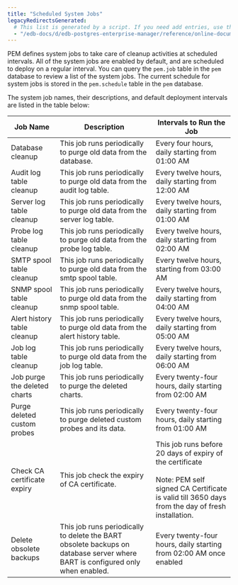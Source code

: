 ```yaml
---
title: "Scheduled System Jobs"
legacyRedirectsGenerated:
  # This list is generated by a script. If you need add entries, use the `legacyRedirects` key.
  - "/edb-docs/d/edb-postgres-enterprise-manager/reference/online-documentation/8.0/pem_scheduled_system_jobs.html"
---
```


<div id="pem_scheduled_system_jobs" class="registered_link"></div>

PEM defines system jobs to take care of cleanup activities at scheduled intervals. All of the system jobs are enabled by default, and are scheduled to deploy on a regular interval. You can query the `pem.job` table in the `pem` database to review a list of the system jobs. The current schedule for system jobs is stored in the `pem.schedule` table in the `pem` database.

The system job names, their descriptions, and default deployment intervals are listed in the table below:

| **Job Name**                 | **Description**                                                                                                               | **Intervals to Run the Job**                                                                                                                                                |
| ---------------------------- | ----------------------------------------------------------------------------------------------------------------------------- | --------------------------------------------------------------------------------------------------------------------------------------------------------------------------- |
| Database cleanup             | This job runs periodically to purge old data from the database.                                                               | Every four hours, daily starting from 01:00 AM                                                                                                                              |
| Audit log table cleanup      | This job runs periodically to purge old data from the audit log table.                                                        | Every twelve hours, daily starting from 12:00 AM                                                                                                                            |
| Server log table cleanup     | This job runs periodically to purge old data from the server log table.                                                       | Every twelve hours, daily starting from 01:00 AM                                                                                                                            |
| Probe log table cleanup      | This job runs periodically to purge old data from the probe log table.                                                        | Every twelve hours, daily starting from 02:00 AM                                                                                                                            |
| SMTP spool table cleanup     | This job runs periodically to purge old data from the smtp spool table.                                                       | Every twelve hours, starting from 03:00 AM                                                                                                                                  |
| SNMP spool table cleanup     | This job runs periodically to purge old data from the snmp spool table.                                                       | Every twelve hours, daily starting from 04:00 AM                                                                                                                            |
| Alert history table cleanup  | This job runs periodically to purge old data from the alert history table.                                                    | Every twelve hours, daily starting from 05:00 AM                                                                                                                            |
| Job log table cleanup        | This job runs periodically to purge old data from the job log table.                                                          | Every twelve hours, daily starting from 06:00 AM                                                                                                                            |
| Job purge the deleted charts | This job runs periodically to purge the deleted charts.                                                                       | Every twenty-four hours, daily starting from 02:00 AM                                                                                                                       |
| Purge deleted custom probes  | This job runs periodically to purge deleted custom probes and its data.                                                       | Every twenty-four hours, daily starting from 01:00 AM                                                                                                                       |
| Check CA certificate expiry  | This job check the expiry of CA certificate.                                                                                  | This job runs before 20 days of expiry of the certificate<br /><br />Note: PEM self signed CA Certificate is valid till 3650 days from the day of fresh installation.<br /> |
| Delete obsolete backups      | This job runs periodically to delete the BART obsolete backups on database server where BART is configured only when enabled. | Every twenty-four hours, daily starting from 02:00 AM once enabled                                                                                                          |

